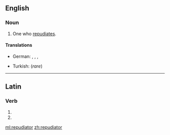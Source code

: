 ==English==

===Noun===
{{en-noun}}

# One who [[repudiate]]s.

====Translations====
{{trans-top}}
* German: {{t|de|Ablehner|m}}, {{t|de|Ablehnerin|f}}, {{t|de|Nichtanerkenner|m}}, {{t|de|Nichtanerkennerin|f}}
{{trans-mid}}
* Turkish: {{t|tr|reddeden}} (''rare'')
{{trans-bottom}}

----

==Latin==

===Verb===
{{la-verb-form|repudiātor}}

# {{conjugation of|repudiō||2|s|fut|pass|imp|lang=la}}
# {{conjugation of|repudiō||3|s|fut|pass|imp|lang=la}}

[[ml:repudiator]]
[[zh:repudiator]]